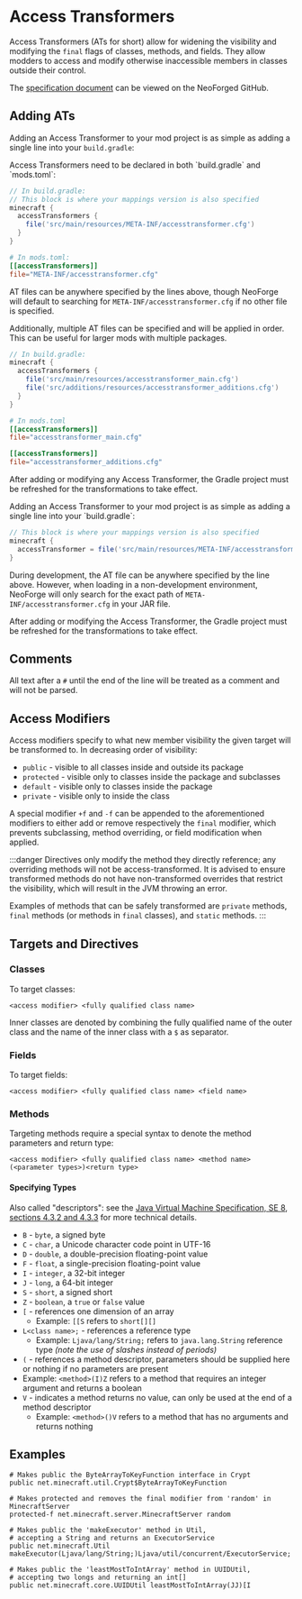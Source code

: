 
# Access Transformers

Access Transformers (ATs for short) allow for widening the visibility and modifying the `final` flags of classes, methods, and fields. They allow modders to access and modify otherwise inaccessible members in classes outside their control.

The [specification document][specs] can be viewed on the NeoForged GitHub.

## Adding ATs

Adding an Access Transformer to your mod project is as simple as adding a single line into your `build.gradle`:

<Tabs defaultValue="latest">
<TabItem value="latest" label="Latest">
Access Transformers need to be declared in both `build.gradle` and `mods.toml`:

```groovy
// In build.gradle:
// This block is where your mappings version is also specified
minecraft {
  accessTransformers {
    file('src/main/resources/META-INF/accesstransformer.cfg')
  }
}
```

```toml
# In mods.toml:
[[accessTransformers]]
file="META-INF/accesstransformer.cfg"
```

AT files can be anywhere specified by the lines above, though NeoForge will default to searching for `META-INF/accesstransformer.cfg` if no other file is specified.

Additionally, multiple AT files can be specified and will be applied in order. This can be useful for larger mods with multiple packages.

```groovy
// In build.gradle:
minecraft {
  accessTransformers {
    file('src/main/resources/accesstransformer_main.cfg')
    file('src/additions/resources/accesstransformer_additions.cfg')
  }
}
```

```toml
# In mods.toml
[[accessTransformers]]
file="accesstransformer_main.cfg"

[[accessTransformers]]
file="accesstransformer_additions.cfg"
```

After adding or modifying any Access Transformer, the Gradle project must be refreshed for the transformations to take effect.
</TabItem>

<TabItem value="1.20.1" label="1.20.1-47.1 and older">
Adding an Access Transformer to your mod project is as simple as adding a single line into your `build.gradle`:

```groovy
// This block is where your mappings version is also specified
minecraft {
  accessTransformer = file('src/main/resources/META-INF/accesstransformer.cfg')
}
```

During development, the AT file can be anywhere specified by the line above. However, when loading in a non-development environment, NeoForge will only search for the exact path of `META-INF/accesstransformer.cfg` in your JAR file.

After adding or modifying the Access Transformer, the Gradle project must be refreshed for the transformations to take effect.
</TabItem>
</Tabs>

## Comments

All text after a `#` until the end of the line will be treated as a comment and will not be parsed.

## Access Modifiers

Access modifiers specify to what new member visibility the given target will be transformed to. In decreasing order of visibility:

- `public` - visible to all classes inside and outside its package
- `protected` - visible only to classes inside the package and subclasses
- `default` - visible only to classes inside the package
- `private` - visible only to inside the class

A special modifier `+f` and `-f` can be appended to the aforementioned modifiers to either add or remove respectively the `final` modifier, which prevents subclassing, method overriding, or field modification when applied.

:::danger
Directives only modify the method they directly reference; any overriding methods will not be access-transformed. It is advised to ensure transformed methods do not have non-transformed overrides that restrict the visibility, which will result in the JVM throwing an error.

Examples of methods that can be safely transformed are `private` methods, `final` methods (or methods in `final` classes), and `static` methods.
:::

## Targets and Directives

### Classes
To target classes:
```
<access modifier> <fully qualified class name>
```
Inner classes are denoted by combining the fully qualified name of the outer class and the name of the inner class with a `$` as separator.

### Fields
To target fields:
```
<access modifier> <fully qualified class name> <field name>
```

### Methods
Targeting methods require a special syntax to denote the method parameters and return type:
```
<access modifier> <fully qualified class name> <method name>(<parameter types>)<return type>
```

#### Specifying Types

Also called "descriptors": see the [Java Virtual Machine Specification, SE 8, sections 4.3.2 and 4.3.3][jvmdescriptors] for more technical details.

- `B` - `byte`, a signed byte
- `C` - `char`, a Unicode character code point in UTF-16
- `D` - `double`, a double-precision floating-point value
- `F` - `float`, a single-precision floating-point value
- `I` - `integer`, a 32-bit integer
- `J` - `long`, a 64-bit integer
- `S` - `short`, a signed short
- `Z` - `boolean`, a `true` or `false` value
- `[` - references one dimension of an array
  - Example: `[[S` refers to `short[][]`
- `L<class name>;` - references a reference type
  - Example: `Ljava/lang/String;` refers to `java.lang.String` reference type _(note the use of slashes instead of periods)_
- `(` - references a method descriptor, parameters should be supplied here or nothing if no parameters are present
 - Example: `<method>(I)Z` refers to a method that requires an integer argument and returns a boolean
- `V` - indicates a method returns no value, can only be used at the end of a method descriptor
  - Example: `<method>()V` refers to a method that has no arguments and returns nothing

## Examples

```
# Makes public the ByteArrayToKeyFunction interface in Crypt
public net.minecraft.util.Crypt$ByteArrayToKeyFunction

# Makes protected and removes the final modifier from 'random' in MinecraftServer
protected-f net.minecraft.server.MinecraftServer random

# Makes public the 'makeExecutor' method in Util,
# accepting a String and returns an ExecutorService
public net.minecraft.Util makeExecutor(Ljava/lang/String;)Ljava/util/concurrent/ExecutorService;

# Makes public the 'leastMostToIntArray' method in UUIDUtil,
# accepting two longs and returning an int[]
public net.minecraft.core.UUIDUtil leastMostToIntArray(JJ)[I
```

[specs]: https://github.com/NeoForged/AccessTransformers/blob/main/FMLAT.md
[jvmdescriptors]: https://docs.oracle.com/javase/specs/jvms/se8/html/jvms-4.html#jvms-4.3.2
